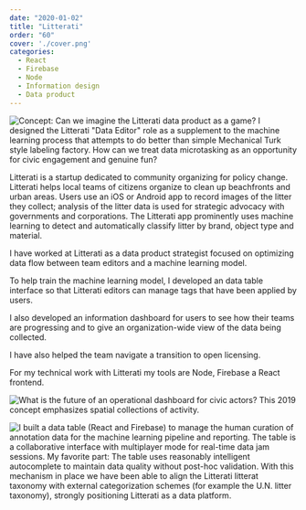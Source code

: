 ```yaml
---
date: "2020-01-02"
title: "Litterati"
order: "60"
cover: './cover.png'
categories:
  - React
  - Firebase
  - Node
  - Information design
  - Data product
---
```


![Concept: Can we imagine the Litterati data product as a game? I designed the Litterati "Data Editor" role as a supplement to the machine learning process that attempts to do better than simple Mechanical Turk style labeling factory. How can we treat data microtasking as an opportunity for civic engagement and genuine fun?](cover.png)


Litterati is a startup dedicated to community organizing for policy change. Litterati helps local teams of citizens organize to clean up beachfronts and urban areas. Users use an iOS or Android app to record images of the litter they collect; analysis of the litter data is used for strategic advocacy with governments and corporations. The Litterati app prominently uses machine learning to detect and automatically classify litter by brand, object type and material.

I have worked at Litterati as a data product strategist focused on optimizing data flow between team editors and a machine learning model. 

To help train the machine learning model, I developed an data table interface so that Litterati editors can manage tags that have been applied by users.

I also developed an information dashboard for users to see how their teams are progressing and to give an organization-wide view of the data being collected. 

I have also helped the team navigate a transition to open licensing.

For my technical work with Litterati my tools are Node, Firebase a React frontend.

![What is the future of an operational dashboard for civic actors? This 2019 concept emphasizes spatial collections of activity.](litterati2.png)

![I built a data table (React and Firebase) to manage the human curation of annotation data for the machine learning pipeline and reporting. The table is a collaborative interface with multiplayer mode for real-time data jam sessions. My favorite part: The table uses reasonably intelligent autocomplete to maintain data quality without post-hoc validation. With this mechanism in place we have been able to align the Litterati litterat taxonomy with external categorization schemes (for example the U.N. litter taxonomy), strongly positioning Litterati as a data platform.](litterati3.png)